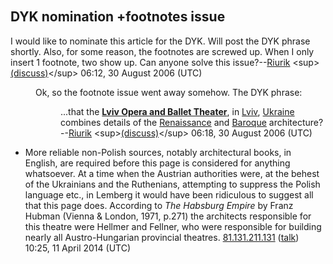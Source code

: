 <article id="6761241" title=Talk:Lviv Theatre of Opera and Ballet>
	<talkpage id="6761241" title="Talk:Lviv Theatre of Opera and Ballet">
{{WikiProjectBannerShell|1=
{{WikiProject Dance|class=start|importance=|Ballet=yes}}
{{WikiProject Opera|class=Start}}
{{WikiProject Ukraine|class=start|importance=mid}}
}} 
{{DYK talk|31 August|2006|entry=..that the '''[[Lviv Opera and Ballet Theater]]''', in [[Lviv]], [[Ukraine]] combines details of the [[Renaissance architecture|Renaissance]] and [[Baroque architecture|Baroque]] architecture?}} 

== DYK nomination +footnotes issue ==

I would like to nominate this article for the DYK.  Will post the DYK phrase shortly.  Also, for some reason, the footnotes are screwed up.  When I only insert 1 footnote, two show up.  Can anyone solve this issue?--[[User:Riurik|Riurik]] &lt;sup&gt;[[User talk:Riurik|(discuss)]]&lt;/sup&gt; 06:12, 30 August 2006 (UTC)
:Ok, so the footnote issue went away somehow.  The DYK phrase:

::...that the '''[[Lviv Opera and Ballet Theater]]''', in [[Lviv]], [[Ukraine]] combines details of the [[Renaissance architecture|Renaissance]] and [[Baroque architecture|Baroque]] architecture?--[[User:Riurik|Riurik]] &lt;sup&gt;[[User talk:Riurik|(discuss)]]&lt;/sup&gt; 06:18, 30 August 2006 (UTC)

*More reliable non-Polish sources, notably architectural books, in English, are required before this page is considered for anything whatsoever. At a time when the Austrian authorities were, at the behest of the Ukrainians and the Ruthenians, attempting to suppress the Polish language etc., in Lemberg it would have been ridiculous to suggest all that this page does. According to ''The Habsburg Empire'' by Franz Hubman (Vienna &amp; London, 1971, p.271) the architects responsible for this theatre were Hellmer and Fellner, who were responsible for building nearly all Austro-Hungarian provincial theatres. [[Special:Contributions/81.131.211.131|81.131.211.131]] ([[User talk:81.131.211.131|talk]]) 10:25, 11 April 2014 (UTC)
	</talkpage>
</article>